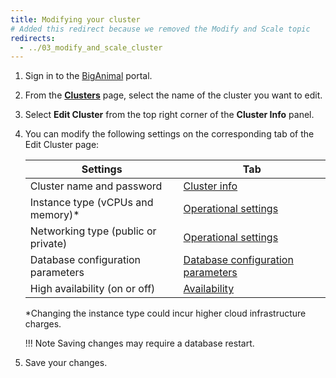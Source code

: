 ```yaml
---
title: Modifying your cluster
# Added this redirect because we removed the Modify and Scale topic
redirects:
  - ../03_modify_and_scale_cluster
---
```

1. Sign in to the [BigAnimal](https://portal.biganimal.com) portal.

1. From the [**Clusters**](https://portal.biganimal.com/clusters) page, select the name of the cluster you want to edit.

2. Select **Edit Cluster** from the top right corner of the **Cluster Info** panel.

1. You can modify the following settings on the corresponding tab of the Edit Cluster page:

   | Settings | Tab | 
   | ------- | ----------- |
   | Cluster name and password | [Cluster info](../../getting_started/03_create_cluster/#cluster_info) |
   | Instance type (vCPUs and memory)* | [Operational settings](../../getting_started/03_create_cluster/#operational_settings) |
   | Networking type (public or private) | [Operational settings](../../getting_started/03_create_cluster/#operational_settings) |
   | Database configuration parameters | [Database configuration parameters](05_db_configuration_parameters)
   | High availability (on or off) | [Availability](../../getting_started/03_create_cluster/#availability) |

   *Changing the instance type could incur higher cloud infrastructure charges.

   !!! Note
       Saving changes may require a database restart.

1. Save your changes.